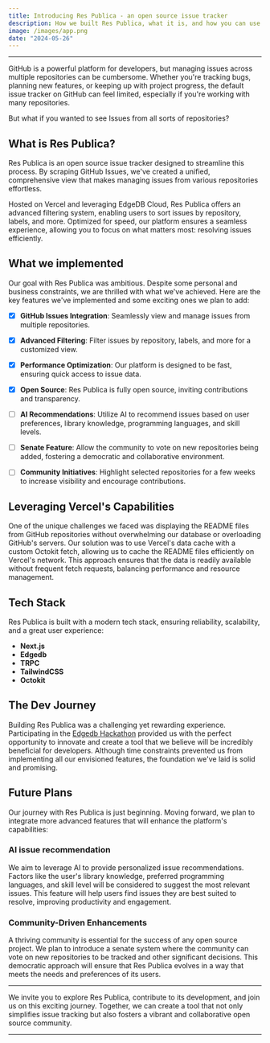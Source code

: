 ```yaml
---
title: Introducing Res Publica - an open source issue tracker
description: How we built Res Publica, what it is, and how you can use it.
image: /images/app.png
date: "2024-05-26"
---
```

***
GitHub is a powerful platform for developers, but managing issues across multiple repositories can be cumbersome. Whether you're tracking bugs, planning new features, or keeping up with project progress, the default issue tracker on GitHub can feel limited, especially if you're working with many repositories.

But what if you wanted to see Issues from all sorts of repositories? 
## What is Res Publica?


Res Publica is an open source issue tracker designed to streamline this process. By scraping GitHub Issues, we've created a unified, comprehensive view that makes managing issues from various repositories effortless.

Hosted on Vercel and leveraging EdgeDB Cloud, Res Publica offers an advanced filtering system, enabling users to sort issues by repository, labels, and more. Optimized for speed, our platform ensures a seamless experience, allowing you to focus on what matters most: resolving issues efficiently.


## What we implemented
Our goal with Res Publica was ambitious. Despite some personal and business constraints, we are thrilled with what we've achieved. Here are the key features we've implemented and some exciting ones we plan to add:

- [x] **GitHub Issues Integration**: Seamlessly view and manage issues from multiple repositories.
- [x] **Advanced Filtering**: Filter issues by repository, labels, and more for a customized view.
- [x] **Performance Optimization**: Our platform is designed to be fast, ensuring quick access to issue data.
- [x] **Open Source**: Res Publica is fully open source, inviting contributions and transparency.
- [ ] **AI Recommendations**: Utilize AI to recommend issues based on user preferences, library knowledge, programming languages, and skill levels.
- [ ] **Senate Feature**: Allow the community to vote on new repositories being added, fostering a democratic and collaborative environment.
- [ ] **Community Initiatives**: Highlight selected repositories for a few weeks to increase visibility and encourage contributions.


## Leveraging Vercel's Capabilities
One of the unique challenges we faced was displaying the README files from GitHub repositories without overwhelming our database or overloading GitHub's servers. Our solution was to use Vercel's data cache with a custom Octokit fetch, allowing us to cache the README files efficiently on Vercel's network. This approach ensures that the data is readily available without frequent fetch requests, balancing performance and resource management.

## Tech Stack
Res Publica is built with a modern tech stack, ensuring reliability, scalability, and a great user experience:

- **Next.js**
- **Edgedb**
- **TRPC**
- **TailwindCSS**
- **Octokit**


## The Dev Journey

Building Res Publica was a challenging yet rewarding experience. Participating in the [Edgedb Hackathon](https://edgedb.com/hackathon) provided us with the perfect opportunity to innovate and create a tool that we believe will be incredibly beneficial for developers. Although time constraints prevented us from implementing all our envisioned features, the foundation we've laid is solid and promising.


## Future Plans
Our journey with Res Publica is just beginning. Moving forward, we plan to integrate more advanced features that will enhance the platform's capabilities:

### AI issue recommendation

We aim to leverage AI to provide personalized issue recommendations. Factors like the user's library knowledge, preferred programming languages, and skill level will be considered to suggest the most relevant issues. This feature will help users find issues they are best suited to resolve, improving productivity and engagement.


### Community-Driven Enhancements

A thriving community is essential for the success of any open source project. We plan to introduce a senate system where the community can vote on new repositories to be tracked and other significant decisions. This democratic approach will ensure that Res Publica evolves in a way that meets the needs and preferences of its users.
***

We invite you to explore Res Publica, contribute to its development, and join us on this exciting journey. Together, we can create a tool that not only simplifies issue tracking but also fosters a vibrant and collaborative open source community.

***